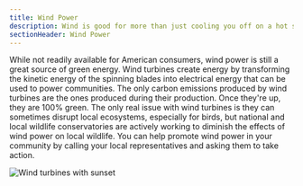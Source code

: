 ```yaml
---
title: Wind Power
description: Wind is good for more than just cooling you off on a hot summer day
sectionHeader: Wind Power
---
```


While not readily available for American consumers, wind power is still a great source of green energy.
Wind turbines create energy by transforming the kinetic energy of the spinning blades into electrical energy that can be used to power communities.
The only carbon emissions produced by wind turbines are the ones produced during their production.
Once they're up, they are 100% green.
The only real issue with wind turbines is they can sometimes disrupt local ecosystems, especially for birds, but national and local wildlife conservatories are actively working to diminish the effects of wind power on local wildlife. 
You can help promote wind power in your community by calling your local representatives and asking them to take action.

<img src="https://images.unsplash.com/photo-1466611653911-95081537e5b7?w=500&auto=format&fit=crop&q=60&ixlib=rb-4.0.3&ixid=M3wxMjA3fDB8MHxzZWFyY2h8MTV8fFNvbGFyJTIwcG93ZXJ8ZW58MHx8MHx8fDA%3D" alt="Wind turbines with sunset"/>
